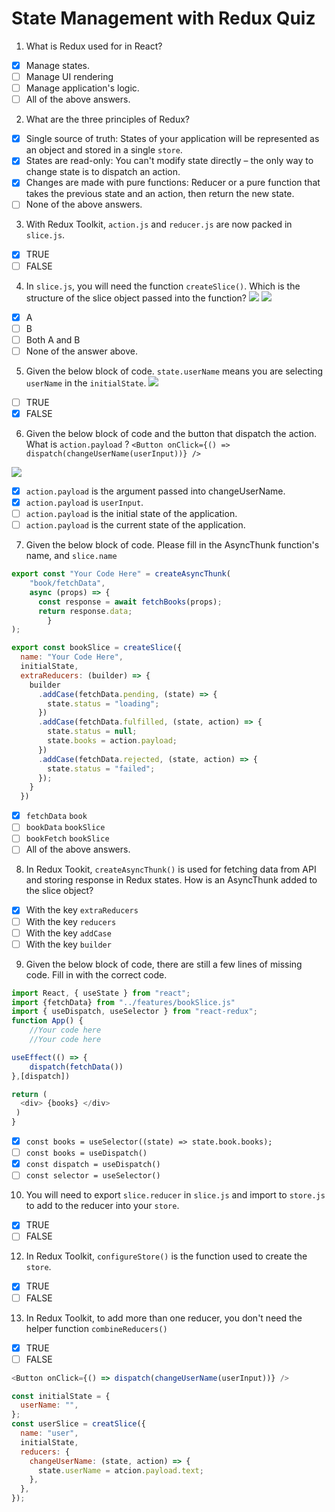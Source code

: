 # State Management with Redux Quiz

1. What is Redux used for in React?

- [x] Manage states.
- [ ] Manage UI rendering
- [ ] Manage application's logic.
- [ ] All of the above answers.

2. What are the three principles of Redux?

- [x] Single source of truth: States of your application will be represented as an object and stored in a single `store`.
- [x] States are read-only: You can't modify state directly – the only way to change state is to dispatch an action.
- [x] Changes are made with pure functions: Reducer or a pure function that takes the previous state and an action, then return the new state.
- [ ] None of the above answers.

3. With Redux Toolkit, `action.js` and `reducer.js` are now packed in `slice.js`.

- [x] TRUE
- [ ] FALSE

4. In `slice.js`, you will need the function `createSlice()`. Which is the structure of the slice object passed into the function?
   ![](https://i.imgur.com/p5Xgz08.png)
   ![](https://i.imgur.com/PFHvI7j.png)

- [x] A
- [ ] B
- [ ] Both A and B
- [ ] None of the answer above.

5. Given the below block of code. `state.userName` means you are selecting `userName` in the `initialState`.
   ![](https://i.imgur.com/i4fpxyZ.png)

- [ ] TRUE
- [x] FALSE

6. Given the below block of code and the button that dispatch the action. What is `action.payload` ?
   `<Button onClick={() => dispatch(changeUserName(userInput))} />`

![](https://i.imgur.com/S2tv90Q.png)

- [x] `action.payload` is the argument passed into changeUserName.
- [x] `action.payload` is `userInput`.
- [ ] `action.payload` is the initial state of the application.
- [ ] `action.payload` is the current state of the application.

7. Given the below block of code. Please fill in the AsyncThunk function's name, and `slice.name`

```javascript
export const "Your Code Here" = createAsyncThunk(
    "book/fetchData",
    async (props) => {
      const response = await fetchBooks(props);
      return response.data;
        }
);

export const bookSlice = createSlice({
  name: "Your Code Here",
  initialState,
  extraReducers: (builder) => {
    builder
      .addCase(fetchData.pending, (state) => {
        state.status = "loading";
      })
      .addCase(fetchData.fulfilled, (state, action) => {
        state.status = null;
        state.books = action.payload;
      })
      .addCase(fetchData.rejected, (state, action) => {
        state.status = "failed";
      });
    }
  })
```

- [x] `fetchData` `book`
- [ ] `bookData` `bookSlice`
- [ ] `bookFetch` `bookSlice`
- [ ] All of the above answers.

8. In Redux Tookit, `createAsyncThunk()` is used for fetching data from API and storing response in Redux states. How is an AsyncThunk added to the slice object?

- [x] With the key `extraReducers`
- [ ] With the key `reducers`
- [ ] With the key `addCase`
- [ ] With the key `builder`

9. Given the below block of code, there are still a few lines of missing code. Fill in with the correct code.

```javascript
import React, { useState } from "react";
import {fetchData} from "../features/bookSlice.js"
import { useDispatch, useSelector } from "react-redux";
function App() {
    //Your code here
    //Your code here

useEffect(() => {
    dispatch(fetchData())
},[dispatch])

return (
  <div> {books} </div>
 )
}
```

- [x] `const books = useSelector((state) => state.book.books);`
- [ ] `const books = useDispatch()`
- [x] `const dispatch = useDispatch()`
- [ ] `const selector = useSelector()`

10. You will need to export `slice.reducer` in `slice.js` and import to `store.js` to add to the reducer into your `store`.

- [x] TRUE
- [ ] FALSE

12. In Redux Toolkit, `configureStore()` is the function used to create the `store`.

- [x] TRUE
- [ ] FALSE

13. In Redux Toolkit, to add more than one reducer, you don't need the helper function `combineReducers()`

- [x] TRUE
- [ ] FALSE

```javascript
<Button onClick={() => dispatch(changeUserName(userInput))} />
```

```javascript
const initialState = {
  userName: "",
};
const userSlice = creatSlice({
  name: "user",
  initialState,
  reducers: {
    changeUserName: (state, action) => {
      state.userName = atcion.payload.text;
    },
  },
});
```
